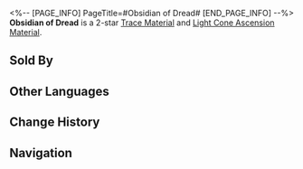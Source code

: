 <%-- [PAGE_INFO]
PageTitle=#Obsidian of Dread#
[END_PAGE_INFO] --%>
{{Item Infobox
|title       = Obsidian of Dread
|id          = 110151
|image       = Item Obsidian of Dread.png
|type        = 
|invCategory = Upgrade Materials
|rarity      = 2
|effect      = A fragment of dark matter captured from the void. Used to level up Traces slightly for {{Color|h|Nihility}} characters.
|description = Touch gently to hear an unclear murmur from the shard.
|source1     = Calyx (Great Mine)
|source2     = Calyx (Great Mine)
|source3     = Embers Exchange
|source4     = [[Omni-Synthesizer]] &mdash; Material Exchange
}}
{{Description|1=''"████ ██ █ █"''}}
'''Obsidian of Dread''' is a 2-star [[Trace Material]] and [[Light Cone Ascension Material]].

==Sold By==
{{Shop Availability}}

==Other Languages==
{{Other Languages
|en   = Obsidian of Dread
|zhs  = 黯淡黑曜
|zht  = 黯淡黑曜
|ja   = 黯淡な黒曜
|ko   = 어두운 흑요
|es   = Obsidiana lúgubre
|fr   = Obsidienne d'effroi
|ru   = Обсидиан ужаса
|th   = Obsidian of Dread
|vi   = Ánh Đen U Tối
|de   = Obsidian der Glanzlosigkeit
|id   = Obsidian of Dread
|pt   = Obsidiana do Temor
}}

==Change History==
{{Change History|2.0}}

==Navigation==
{{Upgrade Material Navbox}}